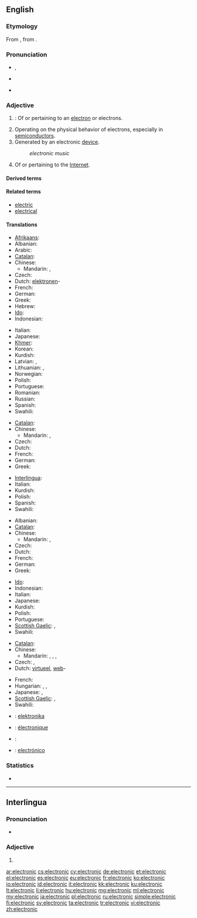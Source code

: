 ==English==

===Etymology===
From {{etyl|la|en}} {{term|electrinus||made of amber|lang=la}}, from {{etyl|grc|en}}  {{term|ἤλεκτρον||amber|tr=ēlektron|lang=grc|sc=polytonic}}.

===Pronunciation===
* {{a|RP}} {{IPA|/ˌɛl.ɛkˈtɹɒn.ɪk/|/ˌɛl.ɪkˈtɹɒn.ɪk/|/ɪˌlɛkˈtɹɒn.ɪk/}}, {{X-SAMPA|/I%lEk"trQnIk/}}
* {{a|US}} {{IPA|/ɪˌlɛkˈtɹɑː.nɪk/|/ˌiː.lɛkˈtɹɑː.nɪk/}}
* {{audio|en-us-electronic.ogg|Audio (US)}}

===Adjective===
{{en-adj|-}}

# {{context|physics|chemistry}}: Of or pertaining to an [[electron]] or electrons.
# Operating on the physical behavior of electrons, especially in [[semiconductor]]s.
# Generated by an electronic [[device]].
#: ''electronic music''
# Of or pertaining to the [[Internet]].

====Derived terms====
{{lookfrom|electronic}}

====Related terms====
* [[electric]]
* [[electrical]]

====Translations====
{{trans-top|pertaining to electrons}}
* [[Afrikaans]]: {{t|af|elektroniese|xs=Afrikaans}}
* Albanian: {{t|sq|elektronik|m|xs=Albanian}}
* Arabic: {{t-|ar|إلكتروني|tr='iliktruuniy}}
* [[Catalan]]: {{t|ca|electrònic}}
* Chinese:
** Mandarin: {{t-|cmn|電子|alt=電子的|tr=diànzǐ de|sc=Hani}}, {{t-|cmn|电子|alt=电子的|tr=diànzǐ de|sc=Hani}}
* Czech: {{t-|cs|elektronový}}
* Dutch: [[elektronen]]-
* French: {{t+|fr|électronique}}
* German: {{t+|de|elektronisch}}
* Greek: {{t|el|ηλεκτρονιακός|tr=ilektroniakós|sc=Grek}}
* Hebrew: {{t-|he|אלקטרוני|tr=elektróni}}
* [[Ido]]: {{t|io|elektronala|xs=Ido}}
* Indonesian: {{t|id|elektronik|xs=Indonesian}}
{{trans-mid}}
* Italian: {{t+|it|elettronico}}
* Japanese: {{t+|ja|電子|tr=でんし, denshi}}
* [[Khmer]]: {{t|km|អស្យាណូ|sc=Khmr|tr=a’syaanoo}}
* Korean: {{t+|ko|전자|tr=jeonja|sc=Hang}}
* Kurdish: {{t|ku|ئه‌لیکترۆنی|tr=elictroni|sc=ku-Arab}}
* Latvian: {{t|lv|elektonisks|m|xs=Latvian}}, {{t|lv|elektroniska|f|xs=Latvian}}
* Lithuanian: {{t|lt|elektoninis|m|xs=Lithuanian}}, {{t|lt|elekroninė|f|xs=Lithuanian}}
* Norwegian: {{t|no|elektronisk}}
* Polish: {{t-|pl|elektronowy|m}}
* Portuguese: {{t|pt|eletrônico}}
* Romanian: {{t|ro|electronic}}
* Russian: {{t+|ru|электронный|tr=elektrónnyj}}
* Spanish: {{t|es|electrónico}}
* Swahili: {{t+|sw|ektroniki|xs=Swahili}}
{{trans-bottom}}

{{trans-top|operating on behavior of electrons}}
* [[Catalan]]: {{t|ca|electrònic}}
* Chinese:
** Mandarin: {{t-|cmn|電子|alt=電子的|tr=diànzǐ de|sc=Hani}}, {{t-|cmn|电子|alt=电子的|tr=diànzǐ de|sc=Hani}}
* Czech: {{t-|cs|elektronový}}
* Dutch: {{t-|nl|elektronisch}}
* French: {{t|fr|électronique|m|f}}
* German: {{t+|de|elektronisch}}
* Greek: {{t|el|ηλεκτρονικός|tr=ilektronikós|sc=Grek}}
{{trans-mid}}
* [[Interlingua]]: {{t|ia|electronic}}
* Italian: {{t+|it|elettronico}}
* Kurdish: {{t|ku|ئه‌لیکترۆنی|tr=elictroni|sc=ku-Arab}}
* Polish: {{t+|pl|elektroniczny|m}}
* Spanish: {{t|es|electrónico}}
* Swahili: {{t+|sw|ektroniki|xs=Swahili}}
{{trans-bottom}}

{{trans-top|generated by electronic device}}
* Albanian: {{t|sq|elektronik|m|xs=Albanian}}
* [[Catalan]]: {{t|ca|electrònic}}
* Chinese:
** Mandarin: {{t-|cmn|電子|alt=電子的|tr=diànzǐ de|sc=Hani}}, {{t-|cmn|电子|alt=电子的|tr=diànzǐ de|sc=Hani}}
* Czech: {{t-|cs|elektronický}}
* Dutch: {{t-|nl|elektronisch}}
* French: {{t|fr|électronique|m|f}}
* German: {{t+|de|elektronisch}}
* Greek: {{t|el|ηλεκτρονικός|tr=ilektronikós|sc=Grek}}
{{trans-mid}}
* [[Ido]]: {{t-|io|elektronika|xs=Ido}}
* Indonesian: {{t|id|elektronik|xs=Indonesian}}
* Italian: {{t+|it|elettronico}}
* Japanese: {{t|ja|電子|tr=denshi|sc=Jpan}}
* Kurdish: {{t|ku|ئه‌لیکترۆنی|tr=elictroni|sc=ku-Arab}}
* Polish: {{t+|pl|elektroniczny|m}}
* Portuguese: {{t|pt|eletrônico|m}}
* [[Scottish Gaelic]]: {{t-|gd|dealanach|xs=Scottish Gaelic}}, {{t-|gd|dealain|xs=Scottish Gaelic}}
* Swahili: {{t+|sw|ektroniki|xs=Swahili}}
{{trans-bottom}}

{{trans-top|of or pertaining to the Internet}}
* [[Catalan]]: {{t|ca|electrònic}}
* Chinese:
** Mandarin: {{t-|cmn|電子|alt=電子的|tr=diànzǐ de|sc=Hani}}, {{t-|cmn|电子|alt=电子的|tr=diànzǐ de|sc=Hani}}, {{t-|cmn|網絡|alt=網絡的|tr=wǎngluò de|sc=Hani}}, {{t-|cmn|网络|alt=网络的|tr=wǎngluò de|sc=Hani}}
* Czech: {{t-|cs|elektronický}}, {{t-|cs|internetový}}
* Dutch: [[virtueel]], [[web]]-
{{trans-mid}}
* French: {{t|fr|électronique|m|f}}
* Hungarian: {{t+|hu|elektronikus}},  {{t|hu|internetes}},  {{t+|hu|online}}
* Japanese: {{t|ja|電子|tr=denshi|sc=Jpan}}, {{t|ja|電脳|tr=dennō|sc=Jpan}}
* [[Scottish Gaelic]]: {{t-|gd|dealanach|xs=Scottish Gaelic}}, {{t-|gd|dealain|xs=Scottish Gaelic}}
* Swahili: {{t+|sw|ektroniki|xs=Swahili}}
{{trans-bottom}}

{{checktrans-top}}
* {{ttbc|eo}}: [[elektronika]]
* {{ttbc|fr}}: [[électronique]]
{{trans-mid}}
* {{ttbc|de}}: {{t+|de|elektronisch}}
* {{ttbc|es}}: [[electrónico]]
{{trans-bottom}}

===Statistics===
* {{rank|account|party|sight|455|electronic|sea|necessary|idea}}

----

==Interlingua==

===Pronunciation===
* {{IPA|/e.lekˈtɾo.nik/|lang=ia}}

===Adjective===
{{ia-adj|-}}

# {{l|en|electronic}}

[[ar:electronic]]
[[cs:electronic]]
[[cy:electronic]]
[[de:electronic]]
[[et:electronic]]
[[el:electronic]]
[[es:electronic]]
[[eu:electronic]]
[[fr:electronic]]
[[ko:electronic]]
[[io:electronic]]
[[id:electronic]]
[[it:electronic]]
[[kk:electronic]]
[[ku:electronic]]
[[lt:electronic]]
[[li:electronic]]
[[hu:electronic]]
[[mg:electronic]]
[[ml:electronic]]
[[my:electronic]]
[[ja:electronic]]
[[pl:electronic]]
[[ru:electronic]]
[[simple:electronic]]
[[fi:electronic]]
[[sv:electronic]]
[[ta:electronic]]
[[tr:electronic]]
[[vi:electronic]]
[[zh:electronic]]